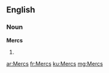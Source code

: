 ==English==

===Noun===
'''Mercs'''

# {{plural of|[[Merc]]}}

[[ar:Mercs]]
[[fr:Mercs]]
[[ku:Mercs]]
[[mg:Mercs]]